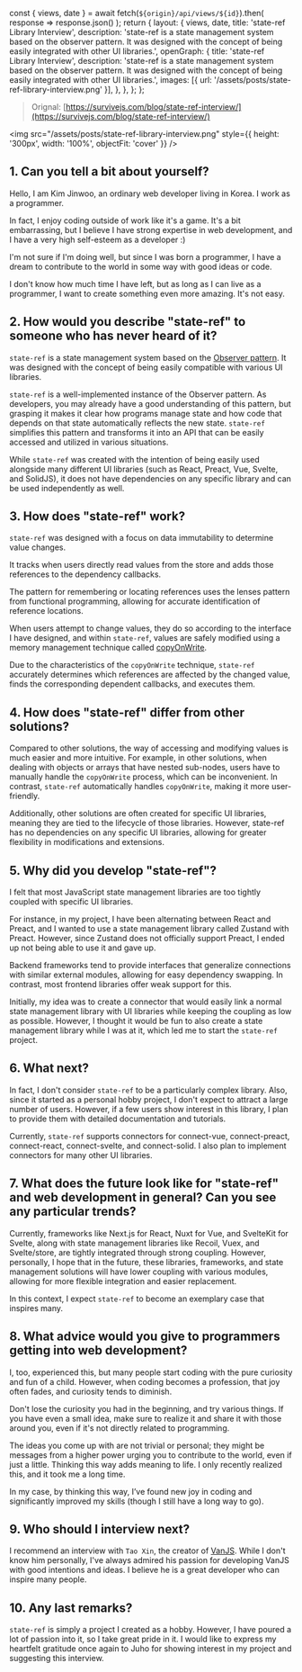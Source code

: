   const { views, date } = await fetch(`${origin}/api/views/${id}`).then(
    response => response.json()
  );
  return {
    layout: {
      views,
      date,
      title: 'state-ref Library Interview',
      description:
        'state-ref is a state management system based on the observer pattern. It was designed with the concept of being easily integrated with other UI libraries.',
      openGraph: {
        title: 'state-ref Library Interview',
        description:
          'state-ref is a state management system based on the observer pattern. It was designed with the concept of being easily integrated with other UI libraries.',
        images: [{ url: '/assets/posts/state-ref-library-interview.png' }],
      },
    },
  };
};

> Orignal: [https://survivejs.com/blog/state-ref-interview/](https://survivejs.com/blog/state-ref-interview/)

<img src="/assets/posts/state-ref-library-interview.png" style={{ height: '300px', width: '100%', objectFit: 'cover' }} />

## 1. Can you tell a bit about yourself?

Hello, I am Kim Jinwoo, an ordinary web developer living in Korea. I work as a programmer.

In fact, I enjoy coding outside of work like it's a game. It's a bit embarrassing, but I believe I have strong expertise in web development, and I have a very high self-esteem as a developer :)

I'm not sure if I'm doing well, but since I was born a programmer, I have a dream to contribute to the world in some way with good ideas or code.

I don't know how much time I have left, but as long as I can live as a programmer, I want to create something even more amazing. It's not easy.

## 2. How would you describe "state-ref" to someone who has never heard of it?

`state-ref` is a state management system based on the [Observer pattern](https://en.wikipedia.org/wiki/Observer_pattern). It was designed with the concept of being easily compatible with various UI libraries.

`state-ref` is a well-implemented instance of the Observer pattern. As developers, you may already have a good understanding of this pattern, but grasping it makes it clear how programs manage state and how code that depends on that state automatically reflects the new state. `state-ref` simplifies this pattern and transforms it into an API that can be easily accessed and utilized in various situations.

While `state-ref` was created with the intention of being easily used alongside many different UI libraries (such as React, Preact, Vue, Svelte, and SolidJS), it does not have dependencies on any specific library and can be used independently as well.

## 3. How does "state-ref" work?

`state-ref` was designed with a focus on data immutability to determine value changes.

It tracks when users directly read values from the store and adds those references to the dependency callbacks.

The pattern for remembering or locating references uses the lenses pattern from functional programming, allowing for accurate identification of reference locations.

When users attempt to change values, they do so according to the interface I have designed, and within `state-ref`, values are safely modified using a memory management technique called [copyOnWrite](https://en.wikipedia.org/wiki/Copy-on-write).

Due to the characteristics of the `copyOnWrite` technique, `state-ref` accurately determines which references are affected by the changed value, finds the corresponding dependent callbacks, and executes them.

## 4. How does "state-ref" differ from other solutions?

Compared to other solutions, the way of accessing and modifying values is much easier and more intuitive. For example, in other solutions, when dealing with objects or arrays that have nested sub-nodes, users have to manually handle the `copyOnWrite` process, which can be inconvenient. In contrast, `state-ref` automatically handles `copyOnWrite`, making it more user-friendly.

Additionally, other solutions are often created for specific UI libraries, meaning they are tied to the lifecycle of those libraries. However, state-ref has no dependencies on any specific UI libraries, allowing for greater flexibility in modifications and extensions.

## 5. Why did you develop "state-ref"?

I felt that most JavaScript state management libraries are too tightly coupled with specific UI libraries.

For instance, in my project, I have been alternating between React and Preact, and I wanted to use a state management library called Zustand with Preact. However, since Zustand does not officially support Preact, I ended up not being able to use it and gave up.

Backend frameworks tend to provide interfaces that generalize connections with similar external modules, allowing for easy dependency swapping. In contrast, most frontend libraries offer weak support for this.

Initially, my idea was to create a connector that would easily link a normal state management library with UI libraries while keeping the coupling as low as possible. However, I thought it would be fun to also create a state management library while I was at it, which led me to start the `state-ref` project.

## 6. What next?

In fact, I don't consider `state-ref` to be a particularly complex library. Also, since it started as a personal hobby project, I don't expect to attract a large number of users. However, if a few users show interest in this library, I plan to provide them with detailed documentation and tutorials.

Currently, `state-ref` supports connectors for connect-vue, connect-preact, connect-react, connect-svelte, and connect-solid. I also plan to implement connectors for many other UI libraries.

## 7. What does the future look like for "state-ref" and web development in general? Can you see any particular trends?

Currently, frameworks like Next.js for React, Nuxt for Vue, and SvelteKit for Svelte, along with state management libraries like Recoil, Vuex, and Svelte/store, are tightly integrated through strong coupling. However, personally, I hope that in the future, these libraries, frameworks, and state management solutions will have lower coupling with various modules, allowing for more flexible integration and easier replacement.

In this context, I expect `state-ref` to become an exemplary case that inspires many.

## 8. What advice would you give to programmers getting into web development?

I, too, experienced this, but many people start coding with the pure curiosity and fun of a child. However, when coding becomes a profession, that joy often fades, and curiosity tends to diminish.

Don't lose the curiosity you had in the beginning, and try various things. If you have even a small idea, make sure to realize it and share it with those around you, even if it's not directly related to programming.

The ideas you come up with are not trivial or personal; they might be messages from a higher power urging you to contribute to the world, even if just a little. Thinking this way adds meaning to life. I only recently realized this, and it took me a long time.

In my case, by thinking this way, I’ve found new joy in coding and significantly improved my skills (though I still have a long way to go).

## 9. Who should I interview next?

I recommend an interview with `Tao Xin`, the creator of [VanJS](https://vanjs.org/about). While I don't know him personally, I've always admired his passion for developing VanJS with good intentions and ideas. I believe he is a great developer who can inspire many people.

## 10. Any last remarks?

`state-ref` is simply a project I created as a hobby. However, I have poured a lot of passion into it, so I take great pride in it. I would like to express my heartfelt gratitude once again to Juho for showing interest in my project and suggesting this interview.
